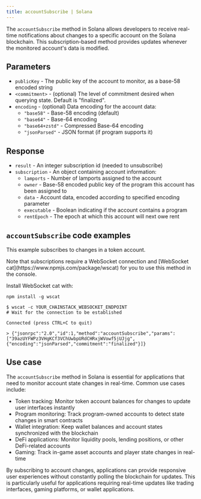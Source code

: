 ---
title: accountSubscribe | Solana
---

The `accountSubscribe` method in Solana allows developers to receive real-time notifications about changes to a specific account on the Solana blockchain. This subscription-based method provides updates whenever the monitored account's data is modified.

## Parameters

* `publicKey` - The public key of the account to monitor, as a base-58 encoded string
* `<commitment>` - (optional) The level of commitment desired when querying state. Default is "finalized".
* `encoding` - (optional) Data encoding for the account data:
  + `"base58"` - Base-58 encoding (default)
  + `"base64"` - Base-64 encoding
  + `"base64+zstd"` - Compressed Base-64 encoding
  + `"jsonParsed"` - JSON format (if program supports it)

## Response

* `result` - An integer subscription id (needed to unsubscribe)
* `subscription` - An object containing account information:
  + `lamports` - Number of lamports assigned to the account
  + `owner` - Base-58 encoded public key of the program this account has been assigned to
  + `data` - Account data, encoded according to specified encoding parameter
  + `executable` - Boolean indicating if the account contains a program
  + `rentEpoch` - The epoch at which this account will next owe rent

## `accountSubscribe` code examples

This example subscribes to changes in a token account.

<Note>
Note that subscriptions require a WebSocket connection and [WebSocket cat](https://www.npmjs.com/package/wscat) for you to use this method in the console.

Install WebSocket cat with:

`npm install -g wscat`
</Note>

```shell wscat
$ wscat -c YOUR_CHAINSTACK_WEBSOCKET_ENDPOINT
# Wait for the connection to be established

Connected (press CTRL+C to quit)

> {"jsonrpc":"2.0","id":1,"method":"accountSubscribe","params":["39azUYFWPz3VHgKCf3VChUwbpURdCHRxjWVowf5jUJjg",{"encoding":"jsonParsed","commitment":"finalized"}]}
```


## Use case

The `accountSubscribe` method in Solana is essential for applications that need to monitor account state changes in real-time. Common use cases include:

* Token tracking: Monitor token account balances for changes to update user interfaces instantly
* Program monitoring: Track program-owned accounts to detect state changes in smart contracts
* Wallet integration: Keep wallet balances and account states synchronized with the blockchain
* DeFi applications: Monitor liquidity pools, lending positions, or other DeFi-related accounts
* Gaming: Track in-game asset accounts and player state changes in real-time

By subscribing to account changes, applications can provide responsive user experiences without constantly polling the blockchain for updates. This is particularly useful for applications requiring real-time updates like trading interfaces, gaming platforms, or wallet applications.